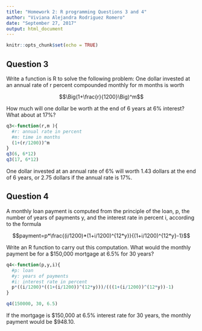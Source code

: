 ```yaml
---
title: "Homework 2: R programming Questions 3 and 4"
author: "Viviana Alejandra Rodriguez Romero"
date: "September 27, 2017"
output: html_document
---
```


```r
knitr::opts_chunk$set(echo = TRUE)
```

## Question 3

Write a function is R to solve the following problem: One dollar invested at an annual rate of r percent compounded monthly for m months is worth  

$$\Big(1+\frac{r}{1200}\Big)^m$$

How much will one dollar be worth at the end of 6 years at 6% interest? What about at 17%?

```r
q3<-function(r,m ){ 
  #r: annual rate in percent
  #m: time in months
  (1+(r/1200))^m
}
q3(6, 6*12)
q3(17, 6*12)

```  

One dollar invested at an annual rate of 6% will worth 1.43 dollars at the end of 6 years, or 2.75 dollars if the annual rate is 17%.    

## Question 4   

A monthly loan payment is computed from the principle of the loan, p, the number of years of payments y, and the interest rate in percent i, according to the formula

$$payment=p*\frac{(i/1200)*(1+i/1200)^{12*y}}{(1+i/1200)^{12*y}-1}$$

Write an R function to carry out this computation. What would the monthly payment be for a $150,000 mortgage at 6.5% for 30 years?

```r
q4<-function(p,y,i){
  #p: loan
  #y: years of payments
  #i: interest rate in percent
  p*((i/1200)*((1+(i/1200))^(12*y)))/(((1+(i/1200))^(12*y))-1)
}

q4(150000, 30, 6.5)
```  

If the mortgage is \$150,000 at 6.5% interest rate for 30 years, the monthly payment would be \$948.10.     